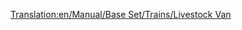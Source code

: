 [[Translation:en/Manual/Base Set/Trains/Livestock Van]]
{{es/Vagones|Imagen=[[File:en/Livestockvan.png]]
|Nombre=Vagón de Ganado
|PrecioNormal=2.250 € (1.125 £)
|PesoNormal=20 / 24 t
|CapacidadNormal=25 cabezas de ganado
|PrecioMono="
|PesoMono=20 / 25 t
|CapacidadMono=30 cabezas de ganado
|PrecioMag="
|PesoMag=20 / 26 t
|CapacidadMag=32 cabezas de ganado
|Descripción=El '''vagón de ganado''' se utiliza para transportar cabezas de [[es/ganado|ganado]] desde la [[es/Manual/Base Set/Industries/Granja|granja]].

En el clima [[es/Manual/Clima#Templado|templado]] se transporta hasta la [[es/Manual/Base Set/Industries/Fábrica|fábrica]].
Y en el clima [[es/Manual/Clima#Subtropical|subtropical]] hasta la [[es/Manual/Base Set/Industries/Planta procesadora de alimentos|planta procesadora de alimentos]].

Si crea un tren mixto de [[es/Manual/Base Set/Trains/Vagoneta de Grano|vagonetas de grano]] y vagones de ganado debe compensar su composición (tenga en cuenta que tienen capacidades diferentes).
}}